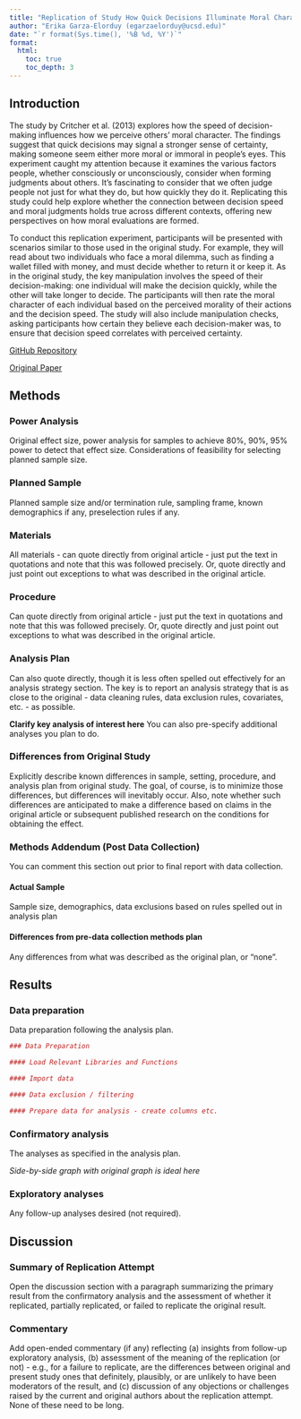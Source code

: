 ```yaml
---
title: "Replication of Study How Quick Decisions Illuminate Moral Character by Clayton R. Critcher, Yoel Inbar and David A. Pizarro (2013, Social Psychological and Personality Science)"
author: "Erika Garza-Elorduy (egarzaelorduy@ucsd.edu)"
date: "`r format(Sys.time(), '%B %d, %Y')`"
format:
  html:
    toc: true
    toc_depth: 3
---
```


## Introduction

The study by Critcher et al. (2013) explores how the speed of decision-making influences how we perceive others’ moral character. The findings suggest that quick decisions may signal a stronger sense of certainty, making someone seem either more moral or immoral in people’s eyes. This experiment caught my attention because it examines the various factors people, whether consciously or unconsciously, consider when forming judgments about others. It’s fascinating to consider that we often judge people not just for what they do, but how quickly they do it. Replicating this study could help explore whether the connection between decision speed and moral judgments holds true across different contexts, offering new perspectives on how moral evaluations are formed.

To conduct this replication experiment, participants will be presented with scenarios similar to those used in the original study. For example, they will read about two individuals who face a moral dilemma, such as finding a wallet filled with money, and must decide whether to return it or keep it. As in the original study, the key manipulation involves the speed of their decision-making: one individual will make the decision quickly, while the other will take longer to decide. The participants will then rate the moral character of each individual based on the perceived morality of their actions and the decision speed. The study will also include manipulation checks, asking participants how certain they believe each decision-maker was, to ensure that decision speed correlates with perceived certainty.

[GitHub Repository](https://github.com/e-garzaelorduy/critcher2013.git)

[Original Paper](https://github.com/e-garzaelorduy/critcher2013/blob/main/original_paper.pdf)

## Methods

### Power Analysis

Original effect size, power analysis for samples to achieve 80%, 90%, 95% power to detect that effect size.  Considerations of feasibility for selecting planned sample size.

### Planned Sample

Planned sample size and/or termination rule, sampling frame, known demographics if any, preselection rules if any.

### Materials

All materials - can quote directly from original article - just put the text in quotations and note that this was followed precisely.  Or, quote directly and just point out exceptions to what was described in the original article.

### Procedure	

Can quote directly from original article - just put the text in quotations and note that this was followed precisely.  Or, quote directly and just point out exceptions to what was described in the original article.

### Analysis Plan

Can also quote directly, though it is less often spelled out effectively for an analysis strategy section.  The key is to report an analysis strategy that is as close to the original - data cleaning rules, data exclusion rules, covariates, etc. - as possible.  

**Clarify key analysis of interest here**  You can also pre-specify additional analyses you plan to do.

### Differences from Original Study

Explicitly describe known differences in sample, setting, procedure, and analysis plan from original study.  The goal, of course, is to minimize those differences, but differences will inevitably occur.  Also, note whether such differences are anticipated to make a difference based on claims in the original article or subsequent published research on the conditions for obtaining the effect.

### Methods Addendum (Post Data Collection)

You can comment this section out prior to final report with data collection.

#### Actual Sample
  Sample size, demographics, data exclusions based on rules spelled out in analysis plan

#### Differences from pre-data collection methods plan
  Any differences from what was described as the original plan, or “none”.


## Results


### Data preparation

Data preparation following the analysis plan.
	
```r
### Data Preparation

#### Load Relevant Libraries and Functions

#### Import data

#### Data exclusion / filtering

#### Prepare data for analysis - create columns etc.
```

### Confirmatory analysis

The analyses as specified in the analysis plan.  

*Side-by-side graph with original graph is ideal here*

### Exploratory analyses

Any follow-up analyses desired (not required).  

## Discussion

### Summary of Replication Attempt

Open the discussion section with a paragraph summarizing the primary result from the confirmatory analysis and the assessment of whether it replicated, partially replicated, or failed to replicate the original result.  

### Commentary

Add open-ended commentary (if any) reflecting (a) insights from follow-up exploratory analysis, (b) assessment of the meaning of the replication (or not) - e.g., for a failure to replicate, are the differences between original and present study ones that definitely, plausibly, or are unlikely to have been moderators of the result, and (c) discussion of any objections or challenges raised by the current and original authors about the replication attempt.  None of these need to be long.
